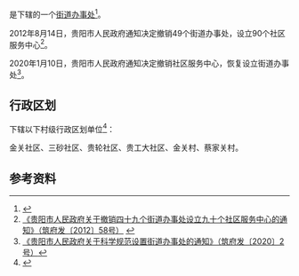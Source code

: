 {{中国乡级行政区|52/01/03/016/000}}

'''{{PAGENAMEBASE}}'''是{{PRC admin/fullname|52/01/03/016/000|3}}下辖的一个[[街道办事处|街道办事处]]<ref>{{PRC admin/ref sgc|{{PRC admin/parent|52/01/03/016/000}}}}</ref>。

2012年8月14日，贵阳市人民政府通知决定撤销49个街道办事处，设立90个社区服务中心<ref>[http://www.gygov.gov.cn/art/2012/8/14/art_18583_411039.html 《贵阳市人民政府关于撤销四十九个街道办事处设立九十个社区服务中心的通知》（筑府发〔2012〕58号）] {{webarchive|url=https://web.archive.org/web/20170907041232/http://www.gygov.gov.cn/art/2012/8/14/art_18583_411039.html |date=2017-09-07 }}</ref>。

2020年1月10日，贵阳市人民政府通知决定撤销社区服务中心，恢复设立街道办事处<ref>[http://www.guiyang.gov.cn/zwgk/zfxxgks/fdzdgknr/lzyj/gfxwj/szfgfxwj/qff/202002/t20200214_48947940.html 《贵阳市人民政府关于科学规范设置街道办事处的通知》（筑府发〔2020〕2号）]</ref>。

== 行政区划 ==
{{PAGENAMEBASE}}下辖以下村级行政区划单位<ref>{{PRC admin/ref sgc|52/01/03/016/000}}</ref>：

金关社区、三砂社区、贵轮社区、贵工大社区、金关村、蔡家关村。

== 参考资料 ==
{{reflist}}

{{贵州行政区划小作品}}
{{PRC admin/navcat|52/01/03/016/000}}